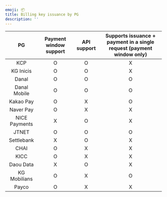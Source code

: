 ```yaml
---
emoji: 📦
title: Billing key issuance by PG
description: ''
---
```





|       PG       | Payment window support | API support | Supports issuance + payment in a single request (payment window only) |
| :------------: | :--------------------: | :---------: | :-------------------------------------------------------------------: |
|       KCP      |            O           |      O      |                                   X                                   |
|    KG Inicis   |            O           |      O      |                                   X                                   |
|      Danal     |            O           |      O      |                                   O                                   |
|  Danal Mobile  |            O           |      O      |                                   O                                   |
|    Kakao Pay   |            O           |      X      |                                   O                                   |
|    Naver Pay   |            O           |      X      |                                   X                                   |
| NICE Payments |            X           |      O      |                                   X                                   |
|      JTNET     |            O           |      O      |                                   O                                   |
|   Settlebank   |            X           |      O      |                                   X                                   |
|      CHAI      |            O           |      X      |                                   X                                   |
|      KICC      |            O           |      X      |                                   X                                   |
|    Daou Data   |            X           |      O      |                                   X                                   |
|  KG Mobilians  |            O           |      X      |                                   O                                   |
|      Payco     |            O           |      X      |                                   X                                   |

